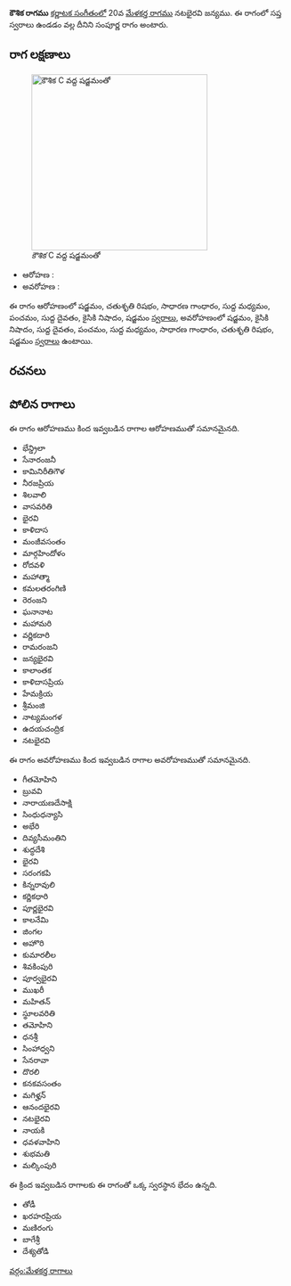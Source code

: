 {{Infobox ragam
	| name          	= కౌశిక
	| synonym	    	= 
	| mela          	= 
	| chakra        	= 
	| janaka        	= 
	| type          	= సంపూర్ణ
	| arohanam      	= {{svaraC|S|R2|G2|M1|P|D1|N2|S'}} 
	| avarohanam    	= {{svaraC|S'|N2|D1|P|M1|G2|R2|S}}
	| jeeva         	=
	| chhaya        	=
	| nyasa         	=
	| vishesha      	= 
	| equivalent  		= 
}}
{{కర్ణాటక సంగీత రాగాలు}}
'''కౌశిక రాగము''' [[కర్ణాటక సంగీతం]]లో 20వ [[మేళకర్త రాగము]] నటభైరవి జన్యము.  ఈ రాగంలో సప్త స్వరాలు ఉండడం వల్ల దీనిని సంపూర్ణ రాగం అంటారు.


==రాగ లక్షణాలు==
[[Image:kaushika_kb2wiki.png|thumb|right|316px|''కౌశిక'' C వద్ద షడ్జమంతో]]

* ఆరోహణ : {{svaraC|S|R2|G2|M1|P|D1|N2|S'}} 
* అవరోహణ : {{svaraC|S'|N2|D1|P|M1|G2|R2|S}}

ఈ రాగం ఆరోహణంలో షడ్జమం, చతుశృతి రిషభం, సాధారణ  గాంధారం, సుద్ద మధ్యమం, పంచమం, సుద్ద దైవతం, కైసికి నిషాదం, షడ్జమం [[స్వరాలు]], అవరోహణంలో షడ్జమం, కైసికి నిషాదం, సుద్ద దైవతం, పంచమం, సుద్ద మధ్యమం, సాధారణ  గాంధారం, చతుశృతి రిషభం, షడ్జమం [[స్వరాలు]] ఉంటాయి.

==రచనలు==



==పోలిన రాగాలు==
ఈ రాగం ఆరోహణము కింద ఇవ్వబడిన రాగాల ఆరోహణముతో సమానమైనది.
* భేన్డ్రిలా
* సేనారంజనీ
* కామినిరీతిగౌళ
* నీరజప్రియ
* శిలవాలి
* వాసవరితి
* భైరవి
* కాళిదాస
* మంజీవసంతం
* మార్గహిందోళం
* రోదవళి
* మహాత్మా
* కమలతరంగిణి
* రెరంజని
* ఘనానాట
* మహామరి
*  వర్ణికదారి
* రామరంజని
*  జన్యభైరవి
*  కాలాంతక
* కాళిదాసప్రియ
* హేమక్రియ
* శ్రీమంజి
* నాట్యమంగళ
* ఉదయచంద్రిక
* నటభైరవి

ఈ రాగం అవరోహణము కింద ఇవ్వబడిన రాగాల అవరోహణముతో సమానమైనది.
* గీతమోహిని
*  బ్రువవి
* నారాయణదేసాక్షి
* సింధుధన్యాసి
* అభేరి
* దివ్యసీమంతిని
* శుద్ధదేశి
* భైరవి
* సరంగకపి
* కిన్నరావులి
* కర్ణికధారి
* పూర్ణభైరవి
* కాలనేమి
* జింగల
* అహొరి
* కుమారలీల
* శివకింపురి
* పూర్వభైరవి
* ముఖరీ
* మహితన్
* స్థూలవరితి
* తమోహిని
* ధనశ్రీ
* సింహాధ్వని
* సేనరావా
* దొరలి
*  కనకవసంతం
* మగిళ్హన్
* ఆనందభైరవి
* నటభైరవి
* నాయకి
* ధవళవాహిని
* శుభమతి
* మల్కింపురి

ఈ క్రింద ఇవ్వబడిన రాగాలకు ఈ రాగంతో ఒక్క స్వరస్థాన భేదం ఉన్నది.
* తోడీ
* ఖరహరప్రియ
* మణిరంగు
* బాగేశ్రీ
* దేశ్యతోడి



[[వర్గం:మేళకర్త రాగాలు]]